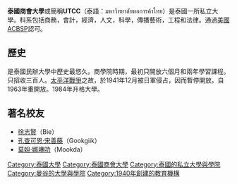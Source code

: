 {{unreferenced|time=2015-07-14T06:43:10+00:00}}
{{Infobox School | name =มหาวิทยาลัยหอการค้าไทยย | other_name = University of the Thai Chamber of Commerce | image = UTCC 4.jpg
 | motto =泰國商務適應大學  | established = 1940年商學院，1984升格 | type = 私立 商務適應大學| religion = | affiliation = | district =[[丁登區|丁登區]] | grades = | president = Sauwanee Thairungroj| principal = | dean = | college = | house = | sc = | cs = | faculty = | staff = | students = | athletics = | conference = | colors = | mascot = | magazine = | address = [[泰國|泰國]][[曼谷|曼谷]]| telephone = 02-697-6000 | fax =  | mail =Prutcc@utcc.ac.th | website = http://www.utcc.ac.th/admission/ }}

'''泰國商會大學'''或簡稱'''UTCC'''（泰語：มหาวิทยาลัยหอการค้าไทย）是泰國一所私立大學。科系包括商務，會計，經濟，人文，科學，傳播藝術，工程和法律。通過[[美國|美國]][[商學院課程認證委員會|ACBSP]]認可。

==歷史==
是泰國民辦大學中歷史最悠久。商學院時期，最初只開放六個月和兩年學習課程。只招收三百人。[[太平洋戰爭|太平洋戰爭]]之故，於1941年12月被日軍侵占，因而暫停開放。自1963年重開放。1984年升格大學。

== 著名校友 ==
{{more|Category:泰國商會大學校友}}
{{Div col|colwidth=20em}}
* [[徐志賢|徐志賢]]（Bie）
* [[孔查可恩·宋善藤|孔查可恩·宋善藤]]（Gookgiik）
* [[莫妲·娜琳叻|莫妲·娜琳叻]]（Mookda）
{{Div col end}}

[[Category:泰國大學|Category:泰國大學]]
[[Category:泰國商會大學|Category:泰國商會大學]]
[[Category:泰國的私立大學與學院|Category:泰國的私立大學與學院]]
[[Category:曼谷的大學與學院|Category:曼谷的大學與學院]]
[[Category:1940年創建的教育機構|Category:1940年創建的教育機構]]